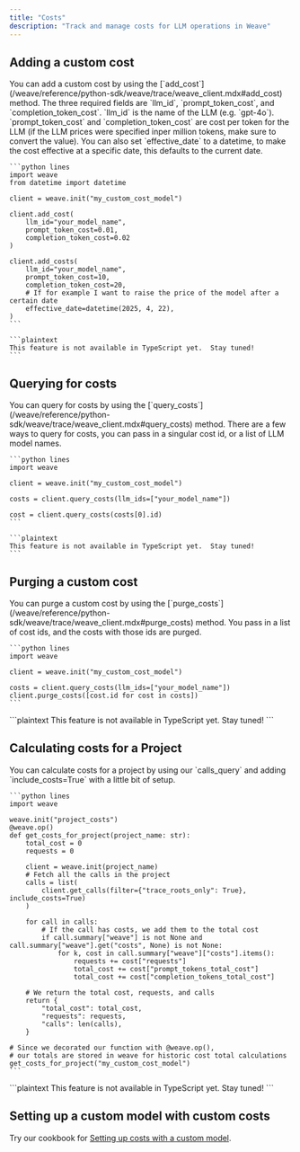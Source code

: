 ```yaml
---
title: "Costs"
description: "Track and manage costs for LLM operations in Weave"
---
```


## Adding a custom cost

<Tabs>
  <Tab title="Python">
    You can add a custom cost by using the [`add_cost`](/weave/reference/python-sdk/weave/trace/weave_client.mdx#add_cost) method.
    The three required fields are `llm_id`, `prompt_token_cost`, and `completion_token_cost`.
    `llm_id` is the name of the LLM (e.g. `gpt-4o`). `prompt_token_cost` and `completion_token_cost` are cost per token for the LLM (if the LLM prices were specified inper million tokens, make sure to convert the value).
    You can also set `effective_date` to a datetime, to make the cost effective at a specific date, this defaults to the current date.

    ```python lines
    import weave
    from datetime import datetime

    client = weave.init("my_custom_cost_model")

    client.add_cost(
        llm_id="your_model_name",
        prompt_token_cost=0.01,
        completion_token_cost=0.02
    )

    client.add_costs(
        llm_id="your_model_name",
        prompt_token_cost=10,
        completion_token_cost=20,
        # If for example I want to raise the price of the model after a certain date
        effective_date=datetime(2025, 4, 22),
    )
    ```

  </Tab>
  <Tab title="TypeScript">

    ```plaintext
    This feature is not available in TypeScript yet.  Stay tuned!
    ```

  </Tab>
</Tabs>

## Querying for costs

<Tabs>
  <Tab title="Python">
    You can query for costs by using the [`query_costs`](/weave/reference/python-sdk/weave/trace/weave_client.mdx#query_costs) method.
    There are a few ways to query for costs, you can pass in a singular cost id, or a list of LLM model names.

    ```python lines
    import weave

    client = weave.init("my_custom_cost_model")

    costs = client.query_costs(llm_ids=["your_model_name"])

    cost = client.query_costs(costs[0].id)
    ```

  </Tab>
  <Tab title="TypeScript">

    ```plaintext
    This feature is not available in TypeScript yet.  Stay tuned!
    ```

  </Tab>
</Tabs>

## Purging a custom cost

<Tabs>
  <Tab title="Python">
    You can purge a custom cost by using the [`purge_costs`](/weave/reference/python-sdk/weave/trace/weave_client.mdx#purge_costs) method. You pass in a list of cost ids, and the costs with those ids are purged.

    ```python lines
    import weave

    client = weave.init("my_custom_cost_model")

    costs = client.query_costs(llm_ids=["your_model_name"])
    client.purge_costs([cost.id for cost in costs])
    ```

  </Tab>
  <Tab title="TypeScript">
    ```plaintext
    This feature is not available in TypeScript yet.  Stay tuned!
    ```
  </Tab>
</Tabs>

## Calculating costs for a Project

<Tabs>
  <Tab title="Python">
    You can calculate costs for a project by using our `calls_query` and adding `include_costs=True` with a little bit of setup.

    ```python lines
    import weave

    weave.init("project_costs")
    @weave.op()
    def get_costs_for_project(project_name: str):
        total_cost = 0
        requests = 0

        client = weave.init(project_name)
        # Fetch all the calls in the project
        calls = list(
            client.get_calls(filter={"trace_roots_only": True}, include_costs=True)
        )

        for call in calls:
            # If the call has costs, we add them to the total cost
            if call.summary["weave"] is not None and call.summary["weave"].get("costs", None) is not None:
                for k, cost in call.summary["weave"]["costs"].items():
                    requests += cost["requests"]
                    total_cost += cost["prompt_tokens_total_cost"]
                    total_cost += cost["completion_tokens_total_cost"]

        # We return the total cost, requests, and calls
        return {
            "total_cost": total_cost,
            "requests": requests,
            "calls": len(calls),
        }

    # Since we decorated our function with @weave.op(),
    # our totals are stored in weave for historic cost total calculations
    get_costs_for_project("my_custom_cost_model")
    ```

  </Tab>
  <Tab title="TypeScript">
    ```plaintext
    This feature is not available in TypeScript yet.  Stay tuned!
    ```
  </Tab>
</Tabs>

## Setting up a custom model with custom costs

Try our cookbook for [Setting up costs with a custom model](/weave/cookbooks/custom_model_cost).

<Card title="Try in Colab" href="https://colab.research.google.com/github/wandb/weave/blob/master/docs/./notebooks/custom_model_cost.ipynb" icon="python"/>
